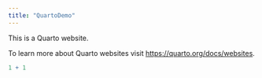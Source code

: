```yaml
---
title: "QuartoDemo"
---
```


This is a Quarto website.

To learn more about Quarto websites visit <https://quarto.org/docs/websites>.

```r
1 + 1
```
